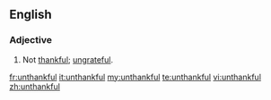 ==English==
===Adjective===
{{en-adj}}
# Not [[thankful]]; [[ungrateful]].

[[fr:unthankful]]
[[it:unthankful]]
[[my:unthankful]]
[[te:unthankful]]
[[vi:unthankful]]
[[zh:unthankful]]
